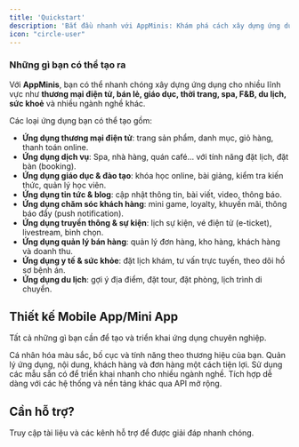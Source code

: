 ```yaml
---
title: 'Quickstart'
description: 'Bắt đầu nhanh với AppMinis: Khám phá cách xây dựng ứng dụng chuyên nghiệp cho mọi ngành nghề.'
icon: "circle-user"
---
```


### **Những gì bạn có thể tạo ra**

Với **AppMinis**, bạn có thể nhanh chóng xây dựng ứng dụng cho nhiều lĩnh vực như **thương mại điện tử, bán lẻ, giáo dục, thời trang, spa, F&B, du lịch, sức khoẻ** và nhiều ngành nghề khác.

Các loại ứng dụng bạn có thể tạo gồm:

- **Ứng dụng thương mại điện tử**: trang sản phẩm, danh mục, giỏ hàng, thanh toán online.
- **Ứng dụng dịch vụ**: Spa, nhà hàng, quán café… với tính năng đặt lịch, đặt bàn (booking).
- **Ứng dụng giáo dục & đào tạo**: khóa học online, bài giảng, kiểm tra kiến thức, quản lý học viên.
- **Ứng dụng tin tức & blog**: cập nhật thông tin, bài viết, video, thông báo.
- **Ứng dụng chăm sóc khách hàng**: mini game, loyalty, khuyến mãi, thông báo đẩy (push notification).
- **Ứng dụng truyền thông & sự kiện**: lịch sự kiện, vé điện tử (e-ticket), livestream, bình chọn.
- **Ứng dụng quản lý bán hàng**: quản lý đơn hàng, kho hàng, khách hàng và doanh thu.
- **Ứng dụng y tế & sức khỏe**: đặt lịch khám, tư vấn trực tuyến, theo dõi hồ sơ bệnh án.
- **Ứng dụng du lịch**: gợi ý địa điểm, đặt tour, đặt phòng, lịch trình di chuyển.


## Thiết kế Mobile App/Mini App

Tất cả những gì bạn cần để tạo và triển khai ứng dụng chuyên nghiệp.

<Columns cols={2}>
  <Card title="Thiết kế giao diện" icon="pen-to-square" href="/app-builder/builder/pages/home">
    Cá nhân hóa màu sắc, bố cục và tính năng theo thương hiệu của bạn.
  </Card>
  <Card title="Tính năng mở rộng" icon="gauge" href="/app-builder/builder/features/automation">
    Quản lý ứng dụng, nội dung, khách hàng và đơn hàng một cách tiện lợi.
  </Card>
  <Card title="Xuất bản ứng dụng" icon="palette" href="/app-builder/builder/demo-app">
    Sử dụng các mẫu sẵn có để triển khai nhanh cho nhiều ngành nghề.
  </Card>
  <Card title="Tài liệu API mở" icon="plug" href="/api-reference/introduction">
    Tích hợp dễ dàng với các hệ thống và nền tảng khác qua API mở rộng.
  </Card>
</Columns>

## Cần hỗ trợ?

<Card title="Kênh hỗ trợ" icon="stars" href="/app-builder/builder/support">
  Truy cập tài liệu và các kênh hỗ trợ để được giải đáp nhanh chóng.
</Card>